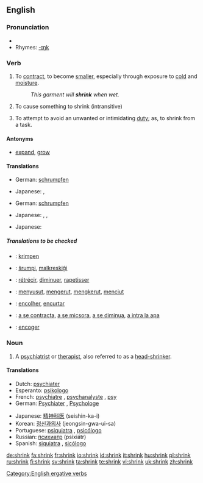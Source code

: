 ==English==

===Pronunciation===
* {{IPA|/'ʃɻɪŋk/}}
* Rhymes: [[Rhymes:English:-ɪŋk|-ɪŋk]]

===Verb===
{{en-verb|shrinks|shrinking|shrank|shrunk}}

# {{intransitive}} To [[contract]], to become [[smaller]], especially through exposure to [[cold]] and [[moisture]].
#: ''This garment will '''shrink''' when wet.''
# {{transitive}} To cause something to shrink (intransitive)
# {{intransitive}} To attempt to avoid an unwanted or intimidating [[duty]]; as, to shrink from a task.

====Antonyms====
* [[expand]], [[grow]]

====Translations====
{{trans-top|intransitive: to contract, to become smaller}}
* German: [[schrumpfen]]
{{trans-mid}}
* Japanese: {{t|ja|sc=Jpan|縮む|tr=chijimu}}, {{t|ja|sc=Jpan|縮まる|tr=chijimaru}}
{{trans-bottom}}

{{trans-top|transitive: to cause something to shrink (intransitive)}}
* German: [[schrumpfen]]
{{trans-mid}}
* Japanese: {{t|ja|sc=Jpan|縮める|tr=chijimeru}}, {{t|ja|sc=Jpan|縮小する|tr=shukushō suru}}, {{t|ja|sc=Jpan|短縮する|tr=tanshuku suru}}
{{trans-bottom}}

{{trans-top|intransitive: to attempt to avoid an unwanted or intimidating duty}}
{{trans-mid}}
* Japanese: {{t|ja|sc=Jpan|しりごみする|tr=shirigomi suru}}
{{trans-bottom}}

=====Translations to be checked=====
<!--Remove this section once all of the translations below have been moved into the tables above.-->
{{checktrans}}
{{top}}
* {{ttbc|Dutch}}: [[krimpen]]
* {{ttbc|Esperanto}}: [[ŝrumpi]], [[malkreskiĝi]]
* {{ttbc|French}}: [[rétrécir]], [[diminuer]], [[rapetisser]]
* {{ttbc|Indonesian}}: [[susut|menyusut]], [[kerut|mengerut]], [[kerut|mengkerut]], [[ciut|menciut]]
{{mid}}
* {{ttbc|Portuguese}}: [[encolher]], [[encurtar]]
* {{ttbc|Romanian}}: [[a se contracta]], [[a se micsora]], [[a se diminua]], [[a intra la apa]]
* {{ttbc|Spanish}}: [[encoger]]
{{bottom}}

===Noun===
{{en-noun}}

# {{slang}} A [[psychiatrist]] or [[therapist]], also referred to as a [[head-shrinker]].

====Translations====
{{top}}
* Dutch: [[psychiater]]
* Esperanto: [[psikologo]]
* French: [[psychiatre]] {{m}}, [[psychanalyste]] {{m}}, [[psy]] {{m}}
* German: [[Psychiater]] {{m}}, [[Psychologe]]
{{mid}}
* Japanese: [[精神科医]] (seishin-ka-i)
* Korean: [[정신과의사]] (jeongsin-gwa-ui-sa)
* Portuguese: [[psiquiatra]] {{m|f}}, [[psicólogo]] {{m}}
* Russian: [[психиатр]] (psixiátr) {{m}}
* Spanish: [[siquiatra]] {{m|f}}, [[sicólogo]] {{m}}
{{bottom}}

[[Category:English ergative verbs]]

[[de:shrink]]
[[fa:shrink]]
[[fr:shrink]]
[[io:shrink]]
[[id:shrink]]
[[it:shrink]]
[[hu:shrink]]
[[pl:shrink]]
[[ru:shrink]]
[[fi:shrink]]
[[sv:shrink]]
[[ta:shrink]]
[[te:shrink]]
[[vi:shrink]]
[[uk:shrink]]
[[zh:shrink]]